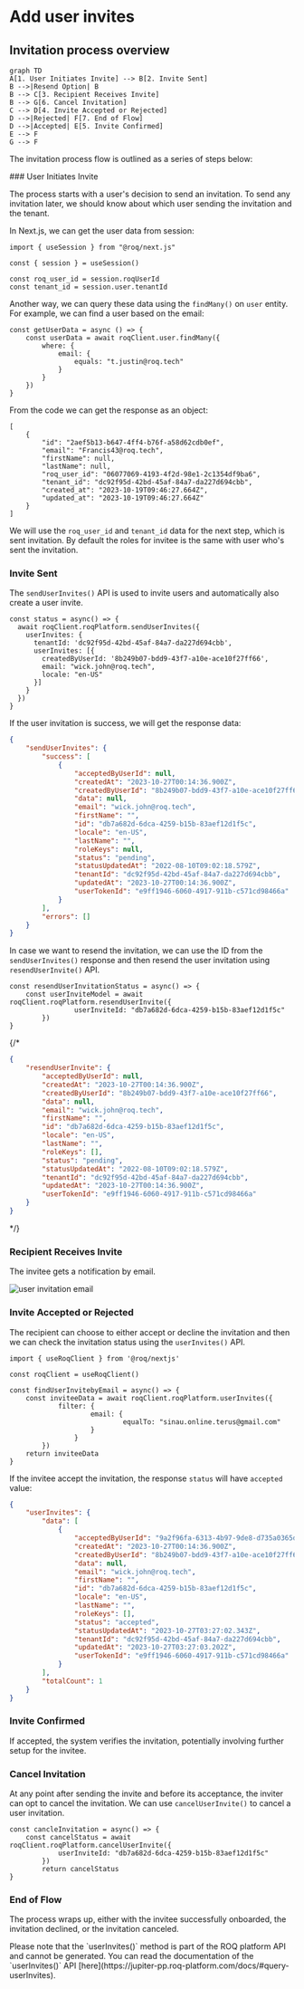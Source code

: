 
# Add user invites

## Invitation process overview


```mermaid
graph TD
A[1. User Initiates Invite] --> B[2. Invite Sent]
B -->|Resend Option| B
B --> C[3. Recipient Receives Invite]
B --> G[6. Cancel Invitation]
C --> D[4. Invite Accepted or Rejected]
D -->|Rejected| F[7. End of Flow]
D -->|Accepted| E[5. Invite Confirmed]
E --> F
G --> F
```

The invitation process flow is outlined as a series of steps below:

<Steps>
### User Initiates Invite 

The process starts with a user's decision to send an invitation. To send any invitation later, we should know about which user sending the invitation and the tenant. 

In Next.js, we can get the user data from session:

```tsx
import { useSession } from "@roq/next.js"

const { session } = useSession()

const roq_user_id = session.roqUserId
const tenant_id = session.user.tenantId
```

Another way, we can query these data using the `findMany()` on `user` entity. For example, we can find a user based on the email:

```tsx
const getUserData = async () => {
	const userData = await roqClient.user.findMany({
		where: {
			email: {
				equals: "t.justin@roq.tech"
			}
		}
	})
}
```

From the code we can get the response as an object:

```tsx
[
    {
        "id": "2aef5b13-b647-4ff4-b76f-a58d62cdb0ef",
        "email": "Francis43@roq.tech",
        "firstName": null,
        "lastName": null,
        "roq_user_id": "06077069-4193-4f2d-98e1-2c1354df9ba6",
        "tenant_id": "dc92f95d-42bd-45af-84a7-da227d694cbb",
        "created_at": "2023-10-19T09:46:27.664Z",
        "updated_at": "2023-10-19T09:46:27.664Z"
    }
]
```

We will use the `roq_user_id` and `tenant_id` data for the next step, which is sent invitation. By default the roles for invitee is the same with user who's sent the invitation.

### Invite Sent

The `sendUserInvites()` API is used to invite users and automatically also create a user invite.

```tsx
const status = async() => {
  await roqClient.roqPlatform.sendUserInvites({
    userInvites: {
      tenantId: 'dc92f95d-42bd-45af-84a7-da227d694cbb',
      userInvites: [{
        createdByUserId: '8b249b07-bdd9-43f7-a10e-ace10f27ff66',
        email: "wick.john@roq.tech",
        locale: "en-US"
      }]
    }
  })
} 
```
If the user invitation is success, we will get the response data:

```json
{
    "sendUserInvites": {
        "success": [
            {
                "acceptedByUserId": null,
                "createdAt": "2023-10-27T00:14:36.900Z",
                "createdByUserId": "8b249b07-bdd9-43f7-a10e-ace10f27ff66",
                "data": null,
                "email": "wick.john@roq.tech",
                "firstName": "",
                "id": "db7a682d-6dca-4259-b15b-83aef12d1f5c",
                "locale": "en-US",
                "lastName": "",
                "roleKeys": null,
                "status": "pending",
                "statusUpdatedAt": "2022-08-10T09:02:18.579Z",
                "tenantId": "dc92f95d-42bd-45af-84a7-da227d694cbb",
                "updatedAt": "2023-10-27T00:14:36.900Z",
                "userTokenId": "e9ff1946-6060-4917-911b-c571cd98466a"
            }
        ],
        "errors": []
    }
}
```

In case we want to resend the invitation, we can use the ID from the `sendUserInvites()` response and then resend the user invitation using `resendUserInvite()` API.

```tsx
const resendUserInvitationStatus = async() => {
    const userInviteModel = await roqClient.roqPlatform.resendUserInvite({
				userInviteId: "db7a682d-6dca-4259-b15b-83aef12d1f5c"
		})
}
```

{/*

```json
{
    "resendUserInvite": {
        "acceptedByUserId": null,
        "createdAt": "2023-10-27T00:14:36.900Z",
        "createdByUserId": "8b249b07-bdd9-43f7-a10e-ace10f27ff66",
        "data": null,
        "email": "wick.john@roq.tech",
        "firstName": "",
        "id": "db7a682d-6dca-4259-b15b-83aef12d1f5c",
        "locale": "en-US",
        "lastName": "",
        "roleKeys": [],
        "status": "pending",
        "statusUpdatedAt": "2022-08-10T09:02:18.579Z",
        "tenantId": "dc92f95d-42bd-45af-84a7-da227d694cbb",
        "updatedAt": "2023-10-27T00:14:36.900Z",
        "userTokenId": "e9ff1946-6060-4917-911b-c571cd98466a"
    }
}
```
*/}

### Recipient Receives Invite

The invitee gets a notification by email.

![user invitation email](/screenshots/user-invites-email.png)

### Invite Accepted or Rejected

The recipient can choose to either accept or decline the invitation and then we can check the invitation status using the `userInvites()` API.

```tsx
import { useRoqClient } from '@roq/nextjs'

const roqClient = useRoqClient()

const findUserInvitebyEmail = async() => {
    const inviteeData = await roqClient.roqPlatform.userInvites({
		    filter: {
				    email: {
						    equalTo: "sinau.online.terus@gmail.com"
				    }
				}
		})
    return inviteeData
}
```

If the invitee accept the invitation, the response `status` will have `accepted` value:

```json
{
    "userInvites": {
        "data": [
            {
                "acceptedByUserId": "9a2f96fa-6313-4b97-9de8-d735a0365d2e",
                "createdAt": "2023-10-27T00:14:36.900Z",
                "createdByUserId": "8b249b07-bdd9-43f7-a10e-ace10f27ff66",
                "data": null,
                "email": "wick.john@roq.tech",
                "firstName": "",
                "id": "db7a682d-6dca-4259-b15b-83aef12d1f5c",
                "locale": "en-US",
                "lastName": "",
                "roleKeys": [],
                "status": "accepted",
                "statusUpdatedAt": "2023-10-27T03:27:02.343Z",
                "tenantId": "dc92f95d-42bd-45af-84a7-da227d694cbb",
                "updatedAt": "2023-10-27T03:27:03.202Z",
                "userTokenId": "e9ff1946-6060-4917-911b-c571cd98466a"
            }
        ],
        "totalCount": 1
    }
}
```

### Invite Confirmed

If accepted, the system verifies the invitation, potentially involving further setup for the invitee.

### Cancel Invitation

At any point after sending the invite and before its acceptance, the inviter can opt to cancel the invitation.
We can use `cancelUserInvite()` to cancel a user invitation.

```tsx
const cancleInvitation = async() => {
    const cancelStatus = await roqClient.roqPlatform.cancelUserInvite({
		    userInviteId: "db7a682d-6dca-4259-b15b-83aef12d1f5c"
		})
		return cancelStatus
}
```

### End of Flow

The process wraps up, either with the invitee successfully onboarded, the invitation declined, or the invitation canceled.

</Steps>


<Callout type="info">
Please note that the `userInvites()` method is part of the ROQ platform API and cannot be generated. You can read the documentation of the `userInvites()` API [here](https://jupiter-pp.roq-platform.com/docs/#query-userInvites).
</Callout>





